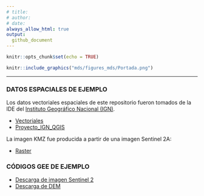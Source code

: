 ```yaml
---
# title: 
# author: 
# date: 
always_allow_html: true
output:
  github_document
---
```


```r
knitr::opts_chunk$set(echo = TRUE)
```

```r

knitr::include_graphics("mds/figures_mds/Portada.png")

```
------------------------------------------------------------------

### DATOS ESPACIALES DE EJEMPLO
Los datos vectoriales espaciales de este repositorio fueron tomados de la IDE del [Instituto Geográfico Nacional (IGN)](https://www.ign.gob.ar/NuestrasActividades/InformacionGeoespacial/CapasSIG). 

- [Vectoriales]()
- [Proyecto_IGN_QGIS]()

La imagen KMZ fue producida a partir de una imagen Sentinel 2A:

- [Raster]()

### CÓDIGOS GEE DE EJEMPLO

- [Descarga de imagen Sentinel 2](..mds/1_Descarga_Sentinel2.md)
- [Descarga de DEM](https://posgrado.crub.uncoma.edu.ar/?page_id=13)
